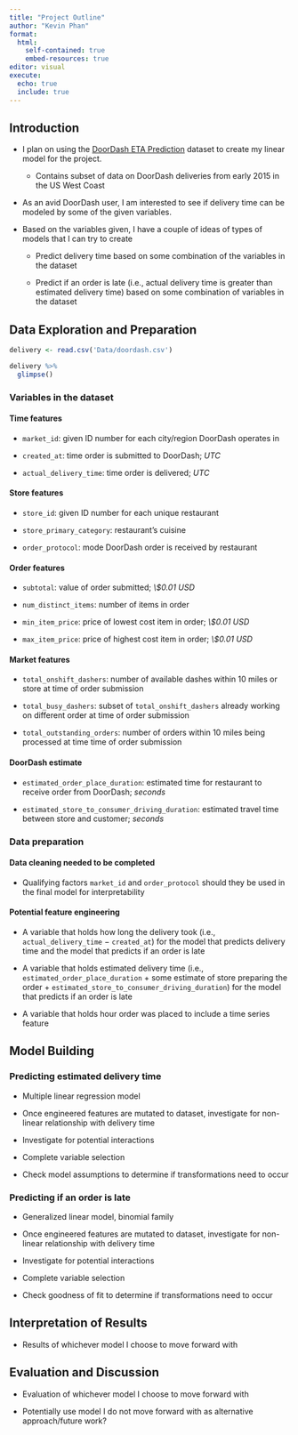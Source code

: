 ```yaml
---
title: "Project Outline"
author: "Kevin Phan"
format: 
  html:
    self-contained: true
    embed-resources: true
editor: visual
execute: 
  echo: true
  include: true
---
```


## Introduction

-   I plan on using the [DoorDash ETA Prediction](https://www.kaggle.com/datasets/dharun4772/doordash-eta-prediction/data) dataset to create my linear model for the project.

    -   Contains subset of data on DoorDash deliveries from early 2015 in the US West Coast

-   As an avid DoorDash user, I am interested to see if delivery time can be modeled by some of the given variables.

-   Based on the variables given, I have a couple of ideas of types of models that I can try to create

    -   Predict delivery time based on some combination of the variables in the dataset

    -   Predict if an order is late (i.e., actual delivery time is greater than estimated delivery time) based on some combination of variables in the dataset

## Data Exploration and Preparation

```r
delivery <- read.csv('Data/doordash.csv')

delivery %>%
  glimpse()
```

### Variables in the dataset

#### Time features

-   `market_id`: given ID number for each city/region DoorDash operates in

-   `created_at`: time order is submitted to DoorDash; *UTC*

-   `actual_delivery_time`: time order is delivered; *UTC*

#### Store features

-   `store_id`: given ID number for each unique restaurant

-   `store_primary_category`: restaurant's cuisine

-   `order_protocol`: mode DoorDash order is received by restaurant

#### Order features

-   `subtotal`: value of order submitted; *\\\$0.01 USD*

-   `num_distinct_items`: number of items in order

-   `min_item_price`: price of lowest cost item in order; *\\\$0.01 USD*

-   `max_item_price`: price of highest cost item in order; *\\\$0.01 USD*

#### Market features

-   `total_onshift_dashers`: number of available dashes within 10 miles or store at time of order submission

-   `total_busy_dashers`: subset of `total_onshift_dashers` already working on different order at time of order submission

-   `total_outstanding_orders`: number of orders within 10 miles being processed at time time of order submission

#### DoorDash estimate

-   `estimated_order_place_duration`: estimated time for restaurant to receive order from DoorDash; *seconds*

-   `estimated_store_to_consumer_driving_duration`: estimated travel time between store and customer; *seconds*

### Data preparation

#### Data cleaning needed to be completed

-   Qualifying factors `market_id` and `order_protocol` should they be used in the final model for interpretability

#### Potential feature engineering

-   A variable that holds how long the delivery took (i.e., `actual_delivery_time` $-$ `created_at`) for the model that predicts delivery time and the model that predicts if an order is late

-   A variable that holds estimated delivery time (i.e., `estimated_order_place_duration` $+$ some estimate of store preparing the order $+$ `estimated_store_to_consumer_driving_duration`) for the model that predicts if an order is late

-   A variable that holds hour order was placed to include a time series feature

## Model Building

### Predicting estimated delivery time

-   Multiple linear regression model

-   Once engineered features are mutated to dataset, investigate for non-linear relationship with delivery time

-   Investigate for potential interactions

-   Complete variable selection

-   Check model assumptions to determine if transformations need to occur

### Predicting if an order is late

-   Generalized linear model, binomial family

-   Once engineered features are mutated to dataset, investigate for non-linear relationship with delivery time

-   Investigate for potential interactions

-   Complete variable selection

-   Check goodness of fit to determine if transformations need to occur

## Interpretation of Results

-   Results of whichever model I choose to move forward with

## Evaluation and Discussion

-   Evaluation of whichever model I choose to move forward with

-   Potentially use model I do not move forward with as alternative approach/future work?
